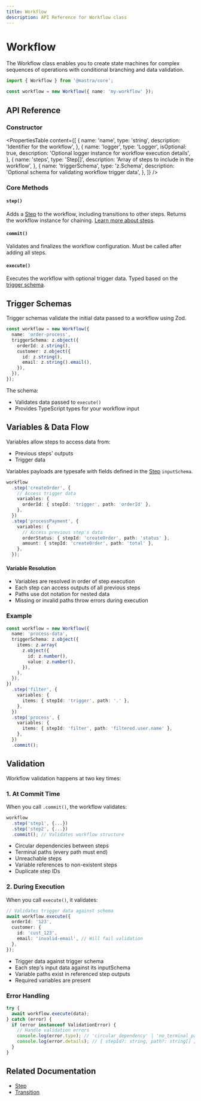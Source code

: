 ```yaml
---
title: Workflow
description: API Reference for Workflow class
---
```


# Workflow

The Workflow class enables you to create state machines for complex sequences of operations with conditional branching and data validation.

```ts
import { Workflow } from '@mastra/core';

const workflow = new Workflow({ name: 'my-workflow' });
```

## API Reference

### Constructor

<PropertiesTable
  content={[
    {
      name: 'name',
      type: 'string',
      description: 'Identifier for the workflow',
    },
    {
      name: 'logger',
      type: 'Logger<WorkflowLogMessage>',
      isOptional: true,
      description: 'Optional logger instance for workflow execution details',
    },
    {
      name: 'steps',
      type: 'Step[]',
      description: 'Array of steps to include in the workflow',
    },
    {
      name: 'triggerSchema',
      type: 'z.Schema',
      description: 'Optional schema for validating workflow trigger data',
    },
  ]}
/>

### Core Methods

#### `step()`

Adds a [Step](./step.mdx) to the workflow, including transitions to other steps. Returns the workflow instance for chaining. [Learn more about steps](./step.mdx).

#### `commit()`

Validates and finalizes the workflow configuration. Must be called after adding all steps.

#### `execute()`

Executes the workflow with optional trigger data. Typed based on the [trigger schema](./workflow.mdx#trigger-schemas).

## Trigger Schemas

Trigger schemas validate the initial data passed to a workflow using Zod.

```ts showLineNumbers
const workflow = new Workflow({
  name: 'order-process',
  triggerSchema: z.object({
    orderId: z.string(),
    customer: z.object({
      id: z.string(),
      email: z.string().email(),
    }),
  }),
});
```

The schema:

- Validates data passed to `execute()`
- Provides TypeScript types for your workflow input

## Variables & Data Flow

Variables allow steps to access data from:

- Previous steps' outputs
- Trigger data

Variables payloads are typesafe with fields defined in the [Step](./step.mdx) `inputSchema`.

```ts showLineNumbers
workflow
  .step('createOrder', {
    // Access trigger data
    variables: {
      orderId: { stepId: 'trigger', path: 'orderId' },
    },
  })
  .step('processPayment', {
    variables: {
      // Access previous step's data
      orderStatus: { stepId: 'createOrder', path: 'status' },
      amount: { stepId: 'createOrder', path: 'total' },
    },
  });
```

#### Variable Resolution

- Variables are resolved in order of step execution
- Each step can access outputs of all previous steps
- Paths use dot notation for nested data
- Missing or invalid paths throw errors during execution

### Example

```ts showLineNumbers
const workflow = new Workflow({
  name: 'process-data',
  triggerSchema: z.object({
    items: z.array(
      z.object({
        id: z.number(),
        value: z.number(),
      }),
    ),
  }),
})
  .step('filter', {
    variables: {
      items: { stepId: 'trigger', path: '.' },
    },
  })
  .step('process', {
    variables: {
      items: { stepId: 'filter', path: 'filtered.user.name' },
    },
  })
  .commit();
```

## Validation

Workflow validation happens at two key times:

### 1. At Commit Time

When you call `.commit()`, the workflow validates:

```ts showLineNumbers
workflow
  .step('step1', {...})
  .step('step2', {...})
  .commit(); // Validates workflow structure
```

- Circular dependencies between steps
- Terminal paths (every path must end)
- Unreachable steps
- Variable references to non-existent steps
- Duplicate step IDs

### 2. During Execution

When you call `execute()`, it validates:

```ts showLineNumbers
// Validates trigger data against schema
await workflow.execute({
  orderId: '123',
  customer: {
    id: 'cust_123',
    email: 'invalid-email', // Will fail validation
  },
});
```

- Trigger data against trigger schema
- Each step's input data against its inputSchema
- Variable paths exist in referenced step outputs
- Required variables are present

### Error Handling

```ts showLineNumbers
try {
  await workflow.execute(data);
} catch (error) {
  if (error instanceof ValidationError) {
    // Handle validation errors
    console.log(error.type); // 'circular_dependency' | 'no_terminal_path' | 'unreachable_step'
    console.log(error.details); // { stepId?: string, path?: string[] }
  }
}
```

## Related Documentation

- [Step](./step.mdx)
- [Transition](./transition.mdx)

